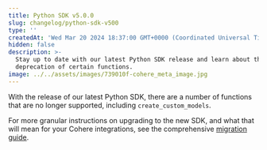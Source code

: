 ```yaml
---
title: Python SDK v5.0.0
slug: changelog/python-sdk-v500
type: ''
createdAt: 'Wed Mar 20 2024 18:37:00 GMT+0000 (Coordinated Universal Time)'
hidden: false
description: >-
  Stay up to date with our latest Python SDK release and learn about the
  deprecation of certain functions.
image: ../../assets/images/739010f-cohere_meta_image.jpg
---
```

With the release of our latest Python SDK, there are a number of functions that are no longer supported, including `create_custom_models`.

For more granular instructions on upgrading to the new SDK, and what that will mean for your Cohere integrations, see the comprehensive [migration guide](https://github.com/cohere-ai/cohere-python/blob/main/4.0.0-5.0.0-migration-guide.md).
